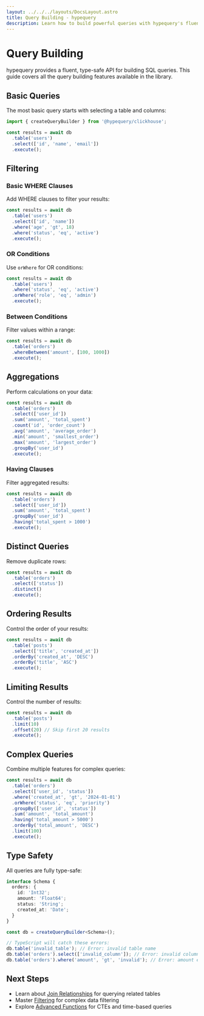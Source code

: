 ```yaml
---
layout: ../../../layouts/DocsLayout.astro
title: Query Building - hypequery
description: Learn how to build powerful queries with hypequery's fluent API
---
```


# Query Building

hypequery provides a fluent, type-safe API for building SQL queries. This guide covers all the query building features available in the library.

## Basic Queries

The most basic query starts with selecting a table and columns:

```typescript
import { createQueryBuilder } from '@hypequery/clickhouse';

const results = await db
  .table('users')
  .select(['id', 'name', 'email'])
  .execute();
```

## Filtering

### Basic WHERE Clauses

Add WHERE clauses to filter your results:

```typescript
const results = await db
  .table('users')
  .select(['id', 'name'])
  .where('age', 'gt', 18)
  .where('status', 'eq', 'active')
  .execute();
```

### OR Conditions

Use `orWhere` for OR conditions:

```typescript
const results = await db
  .table('users')
  .where('status', 'eq', 'active')
  .orWhere('role', 'eq', 'admin')
  .execute();
```

### Between Conditions

Filter values within a range:

```typescript
const results = await db
  .table('orders')
  .whereBetween('amount', [100, 1000])
  .execute();
```

## Aggregations

Perform calculations on your data:

```typescript
const results = await db
  .table('orders')
  .select(['user_id'])
  .sum('amount', 'total_spent')
  .count('id', 'order_count')
  .avg('amount', 'average_order')
  .min('amount', 'smallest_order')
  .max('amount', 'largest_order')
  .groupBy('user_id')
  .execute();
```

### Having Clauses

Filter aggregated results:

```typescript
const results = await db
  .table('orders')
  .select(['user_id'])
  .sum('amount', 'total_spent')
  .groupBy('user_id')
  .having('total_spent > 1000')
  .execute();
```

## Distinct Queries

Remove duplicate rows:

```typescript
const results = await db
  .table('orders')
  .select(['status'])
  .distinct()
  .execute();
```

## Ordering Results

Control the order of your results:

```typescript
const results = await db
  .table('posts')
  .select(['title', 'created_at'])
  .orderBy('created_at', 'DESC')
  .orderBy('title', 'ASC')
  .execute();
```

## Limiting Results

Control the number of results:

```typescript
const results = await db
  .table('posts')
  .limit(10)
  .offset(20) // Skip first 20 results
  .execute();
```

## Complex Queries

Combine multiple features for complex queries:

```typescript
const results = await db
  .table('orders')
  .select(['user_id', 'status'])
  .where('created_at', 'gt', '2024-01-01')
  .orWhere('status', 'eq', 'priority')
  .groupBy(['user_id', 'status'])
  .sum('amount', 'total_amount')
  .having('total_amount > 5000')
  .orderBy('total_amount', 'DESC')
  .limit(100)
  .execute();
```

## Type Safety

All queries are fully type-safe:

```typescript
interface Schema {
  orders: {
    id: 'Int32';
    amount: 'Float64';
    status: 'String';
    created_at: 'Date';
  }
}

const db = createQueryBuilder<Schema>();

// TypeScript will catch these errors:
db.table('invalid_table'); // Error: invalid table name
db.table('orders').select(['invalid_column']); // Error: invalid column
db.table('orders').where('amount', 'gt', 'invalid'); // Error: amount expects number
```

## Next Steps

- Learn about [Join Relationships](/docs/guides/joins) for querying related tables
- Master [Filtering](/docs/guides/filtering) for complex data filtering
- Explore [Advanced Functions](/docs/guides/advanced-functions) for CTEs and time-based queries 